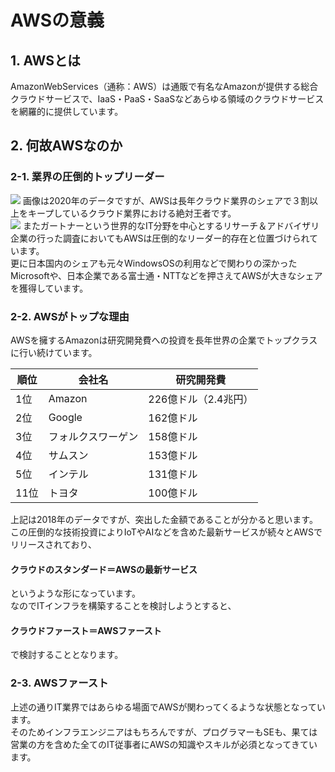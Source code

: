# AWSの意義
## 1. AWSとは
AmazonWebServices（通称：AWS）は通販で有名なAmazonが提供する総合クラウドサービスで、IaaS・PaaS・SaaSなどあらゆる領域のクラウドサービスを網羅的に提供しています。
## 2. 何故AWSなのか
### 2-1. 業界の圧倒的トップリーダー
![](../../aws_cp_significance_of_aws_cloud_share.png)
画像は2020年のデータですが、AWSは長年クラウド業界のシェアで３割以上をキープしているクラウド業界における絶対王者です。  
![](../../aws_cp_significance_of_aws_gartner_research.png)
またガートナーという世界的なIT分野を中心とするリサーチ＆アドバイザリ企業の行った調査においてもAWSは圧倒的なリーダー的存在と位置づけられています。  
更に日本国内のシェアも元々WindowsOSの利用などで関わりの深かったMicrosoftや、日本企業である富士通・NTTなどを押さえてAWSが大きなシェアを獲得しています。
### 2-2. AWSがトップな理由
AWSを擁するAmazonは研究開発費への投資を長年世界の企業でトップクラスに行い続けています。

| 順位 | 会社名 | 研究開発費 |
|-------|-------|-------|
| 1位 | Amazon | 226億ドル（2.4兆円） |
| 2位 | Google | 162億ドル |
| 3位 | フォルクスワーゲン | 158億ドル |
| 4位 | サムスン | 153億ドル |
| 5位 | インテル | 131億ドル |
| 11位 | トヨタ | 100億ドル |
上記は2018年のデータですが、突出した金額であることが分かると思います。
この圧倒的な技術投資によりIoTやAIなどを含めた最新サービスが続々とAWSでリリースされており、
#### クラウドのスタンダード＝AWSの最新サービス
というような形になっています。  
なのでITインフラを構築することを検討しようとすると、
#### クラウドファースト＝AWSファースト
で検討することとなります。
### 2-3. AWSファースト
上述の通りIT業界ではあらゆる場面でAWSが関わってくるような状態となっています。  
そのためインフラエンジニアはもちろんですが、プログラマーもSEも、果ては営業の方を含めた全てのIT従事者にAWSの知識やスキルが必須となってきています。